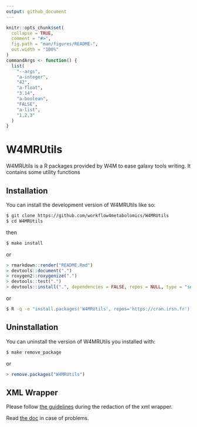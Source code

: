 ```yaml
---
output: github_document
---
```



```r
knitr::opts_chunk$set(
  collapse = TRUE,
  comment = "#>",
  fig.path = "man/figures/README-",
  out.width = "100%"
)
commandArgs <- function() {
  list(
    "--args",
    "a-integer",
    "42",
    "a-float",
    "3.14",
    "a-boolean",
    "FALSE",
    "a-list",
    "1,2,3"
  )
}
```

# W4MRUtils

<!-- badges: start -->
<!-- badges: end -->

W4MRUtils is a R packages provided by W4M to ease galaxy tools writing.
It contains some utility functions 

## Installation

You can install the development version of W4MRUtils like so:
```bash
$ git clone https://github.com/workflow4metabolomics/W4MRUtils
$ cd W4MRUtils
```
then

```bash
$ make install
```
or
```r
> rmarkdown::render("README.Rmd")
> devtools::document(".")
> roxygen2::roxygenize(".")
> devtools::test(".")
> devtools::install(".", dependencies = FALSE, repos = NULL, type = "source")
```

or
```bash
$ R -q -e "install.packages('W4MRUtils', repos='https://cran.irsn.fr');"
```

## Uninstallation

You can uninstall the version of W4MRUtils you installed with:

```bash
$ make remove_package
```
or
```r
> remove.packages("W4MRUtils")
```

## XML Wrapper

Please follow [the guidelines](https://galaxy-iuc-standards.readthedocs.io/en/latest/best_practices/tool_xml.html)
during the redaction of the xml wrapper.

Read [the doc](https://docs.galaxyproject.org/en/latest/dev/schema.html)
in case of problems.